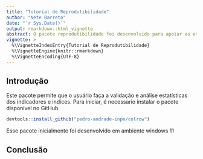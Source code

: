 ```yaml
---
title: "Tutorial de Reprodutibilidade"
author: "Nete Barreto"
date: "`r Sys.Date()`"
output: rmarkdown::html_vignette
abstract: O pacote reprodutibilidade foi desenvolvido para apoiar as etapas de elaboração dos indicadores da plataforma AdaptaBrasil. Como o processo de criação dos índices e indicadores envolve diversas fases — incluindo validação, análises estatísticas — o pacote oferece funções que facilitam a criação, verificação e divulgação dos resultados de forma rastreavél e reprodutível.
vignette: >
  %\VignetteIndexEntry{Tutorial de Reprodutibilidade}
  %\VignetteEngine{knitr::rmarkdown}
  %\VignetteEncoding{UTF-8}
---
```



## Introdução 

Este pacote permite que o usuário faça a validação e análise estatísticas dos indicadores e indices. Para iniciar, é necessario instalar o pacote disponivel no GitHub.

```r
devtools::install_github("pedro-andrade-inpe/colrow")
```

Esse pacote inicialmente foi desenvolvido em ambiente windows 11

## Conclusão


